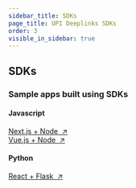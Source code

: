 ```yaml
---
sidebar_title: SDKs
page_title: UPI Deeplinks SDKs
order: 3
visible_in_sidebar: true
---
```


## SDKs

<SDKs />

<Row>
    <Portion>
        <h3>Sample apps built using SDKs</h3>
    </Portion>
    <Portion desktopSpan="8">
        <h4>Javascript</h4>
        <a
            href="https://github.com/SetuHQ/upi-deeplinks-sample-apps/tree/main/node-next-app"
            target="_blank"
            rel="noopener noreferrer"
        >
            Next.js + Node &nbsp;&#8599;
        </a>
        <br />
        <a
            href="https://github.com/SetuHQ/upi-deeplinks-sample-apps/tree/main/node-vue-app"
            target="_blank"
            rel="noopener noreferrer"
        >
            Vue.js + Node &nbsp;&#8599;
        </a>
    </Portion>
    <Portion desktopSpan="8">
        <h4>Python</h4>
        <a
            href="https://github.com/SetuHQ/upi-deeplinks-sample-apps/tree/main/flask-react-app"
            target="_blank"
            rel="noopener noreferrer"
        >
            React + Flask &nbsp;&#8599;
        </a>
    </Portion>
</Row>

<WasPageHelpful />
